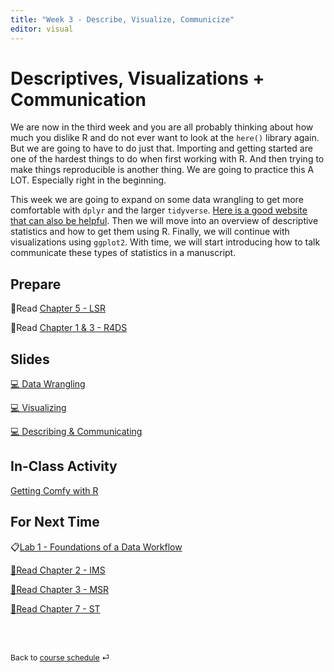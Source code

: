 ```yaml
---
title: "Week 3 - Describe, Visualize, Communicize"
editor: visual
---
```


# Descriptives, Visualizations + Communication

We are now in the third week and you are all probably thinking about how much you dislike R and do not ever want to look at the `here()` library again. But we are going to have to do just that. Importing and getting started are one of the hardest things to do when first working with R. And then trying to make things reproducible is another thing. We are going to practice this A LOT. Especially right in the beginning.

This week we are going to expand on some data wrangling to get more comfortable with `dplyr` and the larger `tidyverse`. [Here is a good website that can also be helpful](https://p4a.jhelvy.com/data-wrangling). Then we will move into an overview of descriptive statistics and how to get them using R. Finally, we will continue with visualizations using `ggplot2`. With time, we will start introducing how to talk communicate these types of statistics in a manuscript.

## Prepare

📖Read [Chapter 5 - LSR](https://learningstatisticswithr.com/book/){target="_blank"}

📖Read [Chapter 1 & 3 - R4DS](https://r4ds.hadley.nz/){target="_blank"}

## Slides

[💻 Data Wrangling](../slides/lec-3_wrangle.html){target="_blank"}

[💻 Visualizing](../slides/lec-3_viz.html){target="_blank"}

[💻 Describing & Communicating](../slides/lec-3_describe.html){target="_blank"}

## In-Class Activity

[Getting Comfy with R](../class-activities/day1.html){target="_blank"}

## For Next Time

📋[Lab 1 - Foundations of a Data Workflow](../labs/lab-1_data-workflow.html)

[📖Read Chapter 2 - IMS](https://openintro-ims.netlify.app/){target="_blank"}

[📖Read Chapter 3 - MSR](https://www.modernstatisticswithr.com/){target="_blank"}

[📖Read Chapter 7 - ST](https://statsthinking21.github.io/statsthinking21-core-site/){target="_blank"}

<br><br>

::: {style="font-size: 0.875em;"}
Back to [course schedule](/ "Course schedule") ⏎
:::
